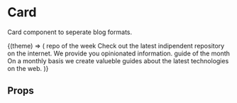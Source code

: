 
<Meta title="Components|Card" />

# Card

Card component to seperate blog formats.

<Preview>
  <Story name="default">
    <ThemeContext.Consumer>
      {(theme) => (
        <Box
          display="flex"
          flexDirection={['column', 'row']}
          justifyContent="space-between"
          marginBottom={theme.space.m}
        >
          <Card width={['100%', 'calc(50% - 10px)']} to="/" marginBottom={theme.space.l}>
            <Link display="block" variant="primary" component="span" marginBottom={theme.space.m}>
              repo of the week
            </Link>
            <Typography variant="smallText">
              Check out the latest indipendent repository on the internet. We provide you opinionated information.
            </Typography>
          </Card>
          <Card width={['100%', 'calc(50% - 10px)']} to="/" marginBottom={theme.space.l}>
            <Link display="block" variant="secondary" component="span" marginBottom={theme.space.m}>
              guide of the month
            </Link>
            <Typography variant="smallText">
              On a monthly basis we create valueble guides about the latest technologies on the web.
            </Typography>
          </Card>
        </Box>
      )}
    </ThemeContext.Consumer>
  </Story>
</Preview>

## Props

<Props of={Card} />
